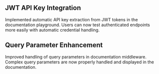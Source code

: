 ## JWT API Key Integration
Implemented automatic API key extraction from JWT tokens in the documentation playground. Users can now test authenticated endpoints more easily with automatic credential handling.

<Card
  title="Contact us to learn more"
  variant="bordered"
  href="/learn/home#get-support"
/>

## Query Parameter Enhancement
Improved handling of query parameters in documentation middleware. Complex query parameters are now properly handled and displayed in the documentation.